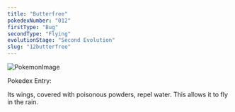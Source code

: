 ```yaml
---
title: "Butterfree"
pokedexNumber: "012"
firstType: "Bug"
secondType: "Flying"
evolutionStage: "Second Evolution"
slug: "12butterfree"
---
```


![PokemonImage](https://archives.bulbagarden.net/media/upload/thumb/5/55/0012Butterfree.png/140px-0012Butterfree.png)

Pokedex Entry:

Its wings, covered with poisonous powders, repel water. This allows it to fly in the rain.
